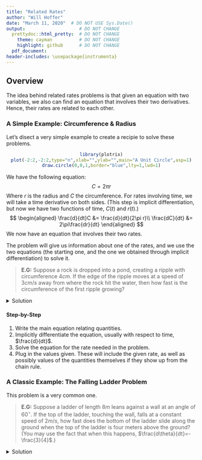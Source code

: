 ```yaml
---
title: "Related Rates"
author: "Will Hoffer"
date: "March 11, 2020"  # DO NOT USE Sys.Date()
output:                    # DO NOT CHANGE
  prettydoc::html_pretty:  # DO NOT CHANGE
    theme: cayman          # DO NOT CHANGE
    highlight: github      # DO NOT CHANGE
  pdf_document:
header-includes: \usepackage{instrumenta}
---
```


## Overview

The idea behind related rates problems is that given an equation with two variables, we also can find an equation that involves their two derivatives. Hence, their rates are related to each other. 

### A Simple Example: Circumference & Radius

Let's disect a very simple example to create a recipie to solve these problems. 

<center>
```r
library(plotrix)
plot(-2:2,-2:2,type="n",xlab="",ylab="",main="A Unit Circle",asp=1)
draw.circle(0,0,1,border="blue",lty=1,lwd=1)
```
</center>

We have the following equation:
$$ C=2\pi r$$
Where $r$ is the radius and $C$ the circumference. For rates involving time, we will take a time derivative on both sides. (This step is implicit differentiation, but now we have two functions of time, $C(t)$ and $r(t)$.)
$$
\begin{aligned}
\frac{d}{dt}C &= \frac{d}{dt}(2\pi r)\\
\frac{dC}{dt} &= 2\pi\frac{dr}{dt}
\end{aligned}
$$
We now have an equation that involves their two rates.

The problem will give us information about one of the rates, and we use the two equations (the starting one, and the one we obtained through implicit differentiation) to solve it.

> **E.G:** Suppose a rock is dropped into a pond, creating a ripple with circumference $4cm$. If the edge of the ripple moves at a speed of $3cm/s$ away from where the rock hit the water, then how fast is the circumference of the first ripple growing?

<details>
<summary> Solution</summary>
We are asked to find the rate of growth of the circumference-- i.e. $\frac{dC}{dt}$. We are given two quantities: $C_0=4cm$ and $\frac{dr}{dt}=3cm/s$. As we saw above:
$$
\frac{dC}{dt}=2\pi\frac{dr}{dt}
$$
In this case, we don't actually need the value of $C_0$. Instead, we need only plug in $3cm/s$ to the equation and find that $\frac{dC}{dt}=6\pi\, cm/s\approx 18.85\,cm/s$.
</details>

#### Step-by-Step
1. Write the main equation relating quantities.
2. Implicitly differentiate the equation, usually with respect to time, $\frac{d}{dt}$.
3. Solve the equation for the rate needed in the problem.
4. Plug in the values given. These will include the given rate, as well as possibly values of the quantities themselves if they show up from the chain rule.

### A Classic Example: The Falling Ladder Problem
This problem is a very common one.

> **E.G:** Suppose a ladder of length $8m$ leans against a wall at an angle of $60^\circ$. If the top of the ladder, touching the wall, falls at a constant speed of $2m/s$, how fast does the bottom of the ladder slide along the ground when the top of the ladder is four meters above the ground? (You may use the fact that when this happens, $\frac{d\theta}{dt}=-\frac{3}{4}$.)

<details><summary>Solution</summary>
I have a scanned copy of a written solution which includes pictures. You may view or download the file [here](https://willhoffer.com/uploads/media/default/related_rates_ladder_problem.pdf).
</details>





